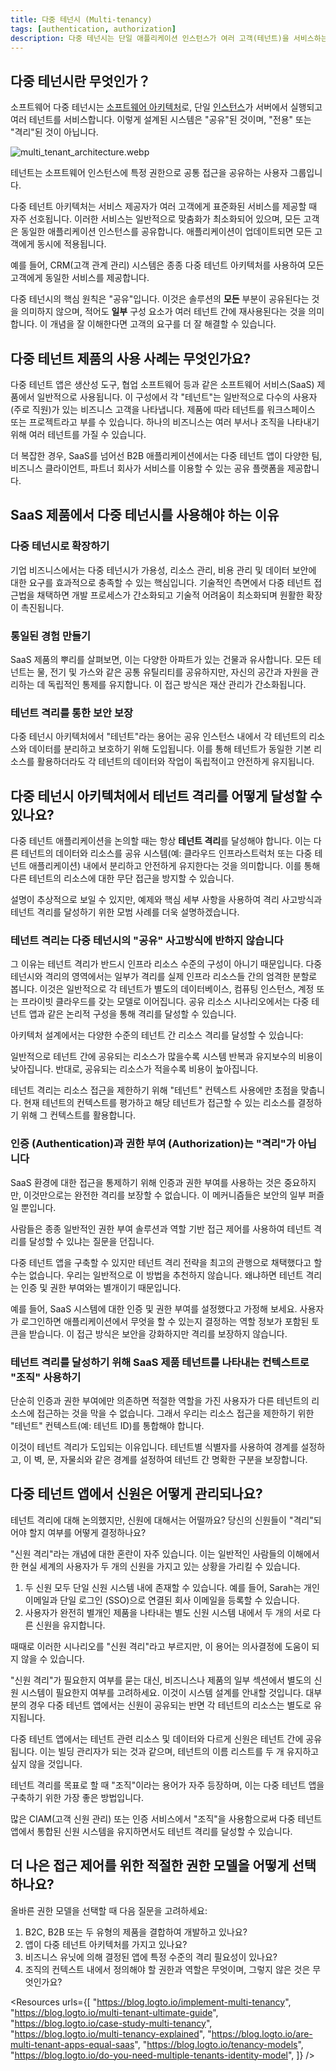 ```yaml
---
title: 다중 테넌시 (Multi-tenancy)
tags: [authentication, authorization]
description: 다중 테넌시는 단일 애플리케이션 인스턴스가 여러 고객(테넌트)을 서비스하는 소프트웨어 아키텍처이며, 이때 각 고객의 데이터는 분리되고 안전하게 유지됩니다. 클라우드 컴퓨팅과 SaaS에서 리소스를 최적화하고 유지관리를 간소화하기 위해 일반적으로 사용됩니다.
---
```


## 다중 테넌시란 무엇인가？

소프트웨어 다중 테넌시는 [소프트웨어 아키텍처](https://en.wikipedia.org/wiki/Software_architecture)로, 단일 [인스턴스](https://en.wikipedia.org/wiki/Instance_(computer_science))가 서버에서 실행되고 여러 테넌트를 서비스합니다. 이렇게 설계된 시스템은 "공유"된 것이며, "전용" 또는 "격리"된 것이 아닙니다.

![multi_tenant_architecture.webp](https://uploads.strapi.logto.io/multi_tenant_architecture_600f47afe8.webp)

테넌트는 소프트웨어 인스턴스에 특정 권한으로 공통 접근을 공유하는 사용자 그룹입니다.

다중 테넌트 아키텍처는 서비스 제공자가 여러 고객에게 표준화된 서비스를 제공할 때 자주 선호됩니다. 이러한 서비스는 일반적으로 맞춤화가 최소화되어 있으며, 모든 고객은 동일한 애플리케이션 인스턴스를 공유합니다. 애플리케이션이 업데이트되면 모든 고객에게 동시에 적용됩니다.

예를 들어, CRM(고객 관계 관리) 시스템은 종종 다중 테넌트 아키텍처를 사용하여 모든 고객에게 동일한 서비스를 제공합니다.

다중 테넌시의 핵심 원칙은 "공유"입니다. 이것은 솔루션의 **모든** 부분이 공유된다는 것을 의미하지 않으며, 적어도 **일부** 구성 요소가 여러 테넌트 간에 재사용된다는 것을 의미합니다. 이 개념을 잘 이해한다면 고객의 요구를 더 잘 해결할 수 있습니다.

## 다중 테넌트 제품의 사용 사례는 무엇인가요?

다중 테넌트 앱은 생산성 도구, 협업 소프트웨어 등과 같은 소프트웨어 서비스(SaaS) 제품에서 일반적으로 사용됩니다. 이 구성에서 각 "테넌트"는 일반적으로 다수의 사용자(주로 직원)가 있는 비즈니스 고객을 나타냅니다. 제품에 따라 테넌트를 워크스페이스 또는 프로젝트라고 부를 수 있습니다. 하나의 비즈니스는 여러 부서나 조직을 나타내기 위해 여러 테넌트를 가질 수 있습니다.

더 복잡한 경우, SaaS를 넘어선 B2B 애플리케이션에서는 다중 테넌트 앱이 다양한 팀, 비즈니스 클라이언트, 파트너 회사가 서비스를 이용할 수 있는 공유 플랫폼을 제공합니다.

## SaaS 제품에서 다중 테넌시를 사용해야 하는 이유

### 다중 테넌시로 확장하기

기업 비즈니스에서는 다중 테넌시가 가용성, 리소스 관리, 비용 관리 및 데이터 보안에 대한 요구를 효과적으로 충족할 수 있는 핵심입니다. 기술적인 측면에서 다중 테넌트 접근법을 채택하면 개발 프로세스가 간소화되고 기술적 어려움이 최소화되며 원활한 확장이 촉진됩니다.

### 통일된 경험 만들기

SaaS 제품의 뿌리를 살펴보면, 이는 다양한 아파트가 있는 건물과 유사합니다. 모든 테넌트는 물, 전기 및 가스와 같은 공통 유틸리티를 공유하지만, 자신의 공간과 자원을 관리하는 데 독립적인 통제를 유지합니다. 이 접근 방식은 재산 관리가 간소화됩니다.

### 테넌트 격리를 통한 보안 보장

다중 테넌시 아키텍처에서 "테넌트"라는 용어는 공유 인스턴스 내에서 각 테넌트의 리소스와 데이터를 분리하고 보호하기 위해 도입됩니다. 이를 통해 테넌트가 동일한 기본 리소스를 활용하더라도 각 테넌트의 데이터와 작업이 독립적이고 안전하게 유지됩니다.

## 다중 테넌시 아키텍처에서 테넌트 격리를 어떻게 달성할 수 있나요?

다중 테넌트 애플리케이션을 논의할 때는 항상 **테넌트 격리**를 달성해야 합니다. 이는 다른 테넌트의 데이터와 리소스를 공유 시스템(예: 클라우드 인프라스트럭처 또는 다중 테넌트 애플리케이션) 내에서 분리하고 안전하게 유지한다는 것을 의미합니다. 이를 통해 다른 테넌트의 리소스에 대한 무단 접근을 방지할 수 있습니다.

설명이 추상적으로 보일 수 있지만, 예제와 핵심 세부 사항을 사용하여 격리 사고방식과 테넌트 격리를 달성하기 위한 모범 사례를 더욱 설명하겠습니다.

### 테넌트 격리는 다중 테넌시의 "공유" 사고방식에 반하지 않습니다

그 이유는 테넌트 격리가 반드시 인프라 리소스 수준의 구성이 아니기 때문입니다. 다중 테넌시와 격리의 영역에서는 일부가 격리를 실제 인프라 리소스들 간의 엄격한 분할로 봅니다. 이것은 일반적으로 각 테넌트가 별도의 데이터베이스, 컴퓨팅 인스턴스, 계정 또는 프라이빗 클라우드를 갖는 모델로 이어집니다. 공유 리소스 시나리오에서는 다중 테넌트 앱과 같은 논리적 구성을 통해 격리를 달성할 수 있습니다.

아키텍처 설계에서는 다양한 수준의 테넌트 간 리소스 격리를 달성할 수 있습니다:

일반적으로 테넌트 간에 공유되는 리소스가 많을수록 시스템 반복과 유지보수의 비용이 낮아집니다. 반대로, 공유되는 리소스가 적을수록 비용이 높아집니다.

테넌트 격리는 리소스 접근을 제한하기 위해 "테넌트" 컨텍스트 사용에만 초점을 맞춥니다. 현재 테넌트의 컨텍스트를 평가하고 해당 테넌트가 접근할 수 있는 리소스를 결정하기 위해 그 컨텍스트를 활용합니다.

### 인증 (Authentication)과 권한 부여 (Authorization)는 "격리"가 아닙니다

SaaS 환경에 대한 접근을 통제하기 위해 인증과 권한 부여를 사용하는 것은 중요하지만, 이것만으로는 완전한 격리를 보장할 수 없습니다. 이 메커니즘들은 보안의 일부 퍼즐일 뿐입니다.

사람들은 종종 일반적인 권한 부여 솔루션과 역할 기반 접근 제어를 사용하여 테넌트 격리를 달성할 수 있냐는 질문을 던집니다.

다중 테넌트 앱을 구축할 수 있지만 테넌트 격리 전략을 최고의 관행으로 채택했다고 할 수는 없습니다. 우리는 일반적으로 이 방법을 추천하지 않습니다. 왜냐하면 테넌트 격리는 인증 및 권한 부여와는 별개이기 때문입니다.

예를 들어, SaaS 시스템에 대한 인증 및 권한 부여를 설정했다고 가정해 보세요. 사용자가 로그인하면 애플리케이션에서 무엇을 할 수 있는지 결정하는 역할 정보가 포함된 토큰을 받습니다. 이 접근 방식은 보안을 강화하지만 격리를 보장하지 않습니다.

### 테넌트 격리를 달성하기 위해 SaaS 제품 테넌트를 나타내는 컨텍스트로 "조직" 사용하기

단순히 인증과 권한 부여에만 의존하면 적절한 역할을 가진 사용자가 다른 테넌트의 리소스에 접근하는 것을 막을 수 없습니다. 그래서 우리는 리소스 접근을 제한하기 위한 "테넌트" 컨텍스트(예: 테넌트 ID)를 통합해야 합니다.

이것이 테넌트 격리가 도입되는 이유입니다. 테넌트별 식별자를 사용하여 경계를 설정하고, 이 벽, 문, 자물쇠와 같은 경계를 설정하여 테넌트 간 명확한 구분을 보장합니다.

## 다중 테넌트 앱에서 신원은 어떻게 관리되나요?

테넌트 격리에 대해 논의했지만, 신원에 대해서는 어떨까요? 당신의 신원들이 "격리"되어야 할지 여부를 어떻게 결정하나요?

"신원 격리"라는 개념에 대한 혼란이 자주 있습니다. 이는 일반적인 사람들의 이해에서 한 현실 세계의 사용자가 두 개의 신원을 가지고 있는 상황을 가리킬 수 있습니다.

1. 두 신원 모두 단일 신원 시스템 내에 존재할 수 있습니다. 예를 들어, Sarah는 개인 이메일과 단일 로그인 (SSO)으로 연결된 회사 이메일을 등록할 수 있습니다.
2. 사용자가 완전히 별개인 제품을 나타내는 별도 신원 시스템 내에서 두 개의 서로 다른 신원을 유지합니다.

때때로 이러한 시나리오를 "신원 격리"라고 부르지만, 이 용어는 의사결정에 도움이 되지 않을 수 있습니다.

"신원 격리"가 필요한지 여부를 묻는 대신, 비즈니스나 제품의 일부 섹션에서 별도의 신원 시스템이 필요한지 여부를 고려하세요. 이것이 시스템 설계를 안내할 것입니다. 대부분의 경우 다중 테넌트 앱에서는 신원이 공유되는 반면 각 테넌트의 리소스는 별도로 유지됩니다.

다중 테넌트 앱에서는 테넌트 관련 리소스 및 데이터와 다르게 신원은 테넌트 간에 공유됩니다. 이는 빌딩 관리자가 되는 것과 같으며, 테넌트의 이름 리스트를 두 개 유지하고 싶지 않을 것입니다.

테넌트 격리를 목표로 할 때 "조직"이라는 용어가 자주 등장하며, 이는 다중 테넌트 앱을 구축하기 위한 가장 좋은 방법입니다.

많은 CIAM(고객 신원 관리) 또는 인증 서비스에서 "조직"을 사용함으로써 다중 테넌트 앱에서 통합된 신원 시스템을 유지하면서도 테넌트 격리를 달성할 수 있습니다.

## 더 나은 접근 제어를 위한 적절한 권한 모델을 어떻게 선택하나요?

올바른 권한 모델을 선택할 때 다음 질문을 고려하세요:

1. B2C, B2B 또는 두 유형의 제품을 결합하여 개발하고 있나요?
2. 앱이 다중 테넌트 아키텍처를 가지고 있나요?
3. 비즈니스 유닛에 의해 결정된 앱에 특정 수준의 격리 필요성이 있나요?
4. 조직의 컨텍스트 내에서 정의해야 할 권한과 역할은 무엇이며, 그렇지 않은 것은 무엇인가요?

<Resources
  urls={[
    "https://blog.logto.io/implement-multi-tenancy",
    "https://blog.logto.io/multi-tenant-ultimate-guide",
    "https://blog.logto.io/case-study-multi-tenancy",
    "https://blog.logto.io/multi-tenancy-explained",
    "https://blog.logto.io/are-multi-tenant-apps-equal-saas",
    "https://blog.logto.io/tenancy-models",
    "https://blog.logto.io/do-you-need-multiple-tenants-identity-model",
  ]}
/>
